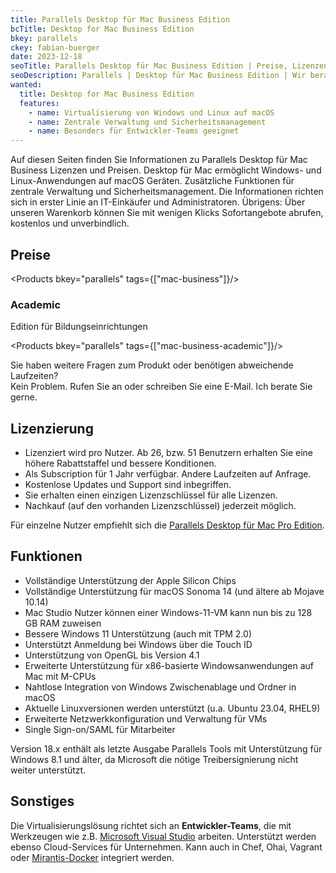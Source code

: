 ```yaml
---
title: Parallels Desktop für Mac Business Edition
bcTitle: Desktop for Mac Business Edition
bkey: parallels
ckey: fabian-buerger
date: 2023-12-18
seoTitle: Parallels Desktop für Mac Business Edition | Preise, Lizenzen, Informationen
seoDescription: Parallels | Desktop für Mac Business Edition | Wir beraten Sie individuell zu Fragen bei Lizenzierung und Kosten.
wanted:
  title: Desktop for Mac Business Edition
  features:
    - name: Virtualisierung von Windows und Linux auf macOS
    - name: Zentrale Verwaltung und Sicherheitsmanagement
    - name: Besonders für Entwickler-Teams geeignet
---
```




<Intro>

Auf diesen Seiten finden Sie Informationen zu Parallels Desktop für Mac Business Lizenzen und Preisen.
Desktop für Mac ermöglicht Windows- und Linux-Anwendungen auf macOS Geräten.
Zusätzliche Funktionen für zentrale Verwaltung und Sicherheitsmanagement.
Die Informationen richten sich in erster Linie an IT-Einkäufer und Administratoren.
Übrigens: Über unseren Warenkorb können Sie mit wenigen Klicks Sofortangebote abrufen, kostenlos und unverbindlich.

</Intro>

<TOC />


## Preise

<Products bkey="parallels" tags={["mac-business"]}/>


### Academic

Edition für Bildungseinrichtungen

<Products bkey="parallels" tags={["mac-business-academic"]}/>


<GetInTouch theme="light">


Sie haben weitere Fragen zum Produkt oder benötigen abweichende Laufzeiten?<br />
Kein Problem. Rufen Sie an oder schreiben Sie eine E-Mail. Ich berate Sie gerne.


</GetInTouch>


## Lizenzierung

<ArrowList>

- Lizenziert wird pro Nutzer. Ab 26, bzw. 51 Benutzern erhalten Sie eine höhere Rabattstaffel und bessere Konditionen. 
- Als Subscription für 1 Jahr verfügbar. Andere Laufzeiten auf Anfrage.
- Kostenlose Updates und Support sind inbegriffen.
- Sie erhalten einen einzigen Lizenzschlüssel für alle Lizenzen.
- Nachkauf (auf den vorhanden Lizenzschlüssel) jederzeit möglich.

</ArrowList>


<Info>

Für einzelne Nutzer empfiehlt sich die [Parallels Desktop für Mac Pro Edition](/hersteller/parallels/desktop-mac-pro-edition/).

</Info>


## Funktionen

<ArrowList>

- Vollständige Unterstützung der Apple Silicon Chips
- Vollständige Unterstützung für macOS Sonoma 14 (und ältere ab Mojave 10.14)
- Mac Studio Nutzer können einer Windows-11-VM kann nun bis zu 128 GB RAM zuweisen 
- Bessere Windows 11 Unterstützung (auch mit TPM 2.0)
- Unterstützt Anmeldung bei Windows über die Touch ID
- Unterstützung von OpenGL bis Version 4.1
- Erweiterte Unterstützung für x86-basierte Windowsanwendungen auf Mac mit M-CPUs
- Nahtlose Integration von Windows Zwischenablage und Ordner in macOS
- Aktuelle Linuxversionen werden unterstützt (u.a. Ubuntu 23.04, RHEL9)
- Erweiterte Netzwerkkonfiguration und Verwaltung für VMs
- Single Sign-on/SAML für Mitarbeiter

</ArrowList>


<Info>

Version 18.x enthält als letzte Ausgabe Parallels Tools mit Unterstützung für Windows 8.1 und älter, da Microsoft die nötige Treibersignierung nicht weiter unterstützt.

</Info>


## Sonstiges

Die Virtualisierungslösung richtet sich an **Entwickler-Teams**, die mit Werkzeugen wie z.B. [Microsoft Visual Studio](/hersteller/microsoft/visual-studio/) arbeiten. Unterstützt werden ebenso Cloud-Services für Unternehmen. Kann auch in Chef, Ohai, Vagrant oder [Mirantis-Docker](/hersteller/mirantis-docker/) integriert werden.

